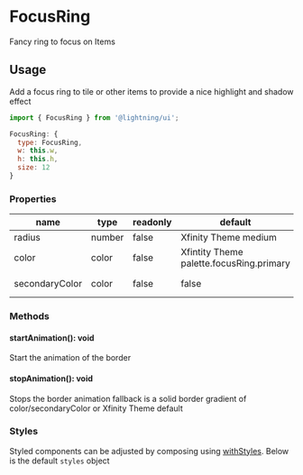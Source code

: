 
# FocusRing

Fancy ring to focus on Items

## Usage

Add a focus ring to tile or other items to provide a nice highlight
and shadow effect

```js
import { FocusRing } from '@lightning/ui';

FocusRing: {
  type: FocusRing,
  w: this.w,
  h: this.h,
  size: 12
}
```

<Canvas>
  <Story id="focusring--basic" />
</Canvas>

### Properties

name|type|readonly|default|description
--|--|--|--|--
radius|number|false|Xfinity Theme medium|set radius of corners
color|color|false|Xfintity Theme palette.focusRing.primary|main color of focus ring (.96 alpha)
secondaryColor|color|false|false|Xfintity Theme palette.focusRing.secondary|secondary color of focus ring (.08 alpha)

### Methods

#### startAnimation(): void

Start the animation of the border

#### stopAnimation(): void

Stops the border animation fallback is a solid border gradient of color/secondaryColor or Xfinity Theme default

### Styles

Styled components can be adjusted by composing using [withStyles](?path=/docs/mixins-withstyles--basic). Below is the default `styles` object

<Theme theme={FocusRing.styles} />
